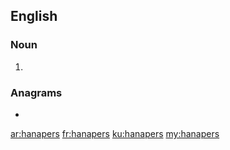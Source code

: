 ==English==

===Noun===
{{head|en|noun plural form}}

# {{plural of|hanaper|lang=en}}

===Anagrams===
* {{l|en|heparans}}

[[ar:hanapers]]
[[fr:hanapers]]
[[ku:hanapers]]
[[my:hanapers]]